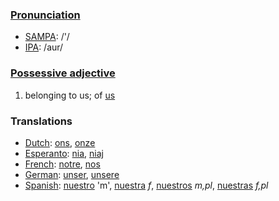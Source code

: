 ===[[Pronunciation]]===
*[[w:SAMPA|SAMPA]]: /'/
*[[w:IPA|IPA]]: /aur/

===[[Possessive adjective]]===

#belonging to us; of [[us]]

===Translations===
*[[Dutch]]: [[ons]], [[onze]]
*[[Esperanto]]: [[nia]], [[niaj]]
*[[French]]: [[notre]], [[nos]]
*[[German]]: [[unser]], [[unsere]]
*[[Spanish]]: [[nuestro]] 'm', [[nuestra]] ''f'', [[nuestros]] ''m,pl'', [[nuestras]] ''f,pl''
